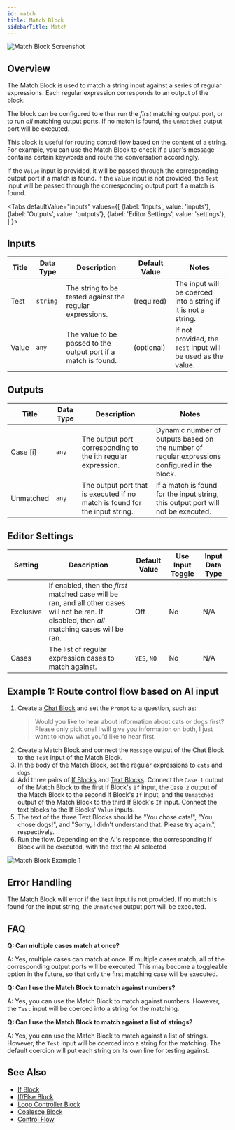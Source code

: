 ```yaml
---
id: match
title: Match Block
sidebarTitle: Match
---
```



![Match Block Screenshot](./assets/match-block.png)

## Overview

The Match Block is used to match a string input against a series of regular expressions. Each regular expression corresponds to an output of the block.

The block can be configured to either run the _first_ matching output port, or to run _all_ matching output ports. If no match is found, the `Unmatched` output port will be executed.

This block is useful for routing control flow based on the content of a string. For example, you can use the Match Block to check if a user's message contains certain keywords and route the conversation accordingly.

If the `Value` input is provided, it will be passed through the corresponding output port if a match is found. If the `Value` input is not provided, the `Test` input will be passed through the corresponding output port if a match is found.

<Tabs
  defaultValue="inputs"
  values={[
    {label: 'Inputs', value: 'inputs'},
    {label: 'Outputs', value: 'outputs'},
    {label: 'Editor Settings', value: 'settings'},
  ]
}>

<TabItem value="inputs">

## Inputs

| Title | Data Type | Description                                                    | Default Value | Notes                                                          |
| ----- | --------- | -------------------------------------------------------------- | ------------- | -------------------------------------------------------------- |
| Test  | `string`  | The string to be tested against the regular expressions.       | (required)    | The input will be coerced into a string if it is not a string. |
| Value | `any`     | The value to be passed to the output port if a match is found. | (optional)    | If not provided, the `Test` input will be used as the value.   |

</TabItem>

<TabItem value="outputs">

## Outputs

| Title     | Data Type | Description                                                                 | Notes                                                                                        |
| --------- | --------- | --------------------------------------------------------------------------- | -------------------------------------------------------------------------------------------- |
| Case [i]  | `any`     | The output port corresponding to the ith regular expression.                | Dynamic number of outputs based on the number of regular expressions configured in the block. |
| Unmatched | `any`     | The output port that is executed if no match is found for the input string. | If a match is found for the input string, this output port will not be executed.             |

</TabItem>

<TabItem value="settings">

## Editor Settings

| Setting   | Description                                                                                                                                     | Default Value | Use Input Toggle | Input Data Type |
| --------- | ----------------------------------------------------------------------------------------------------------------------------------------------- | ------------- | ---------------- | --------------- |
| Exclusive | If enabled, then the _first_ matched case will be ran, and all other cases will not be ran. If disabled, then _all_ matching cases will be ran. | Off           | No               | N/A             |
| Cases     | The list of regular expression cases to match against.                                                                                          | `YES`, `NO`   | No               | N/A             |

</TabItem>

</Tabs>

## Example 1: Route control flow based on AI input

1. Create a [Chat Block](./chat.mdx) and set the `Prompt` to a question, such as:
   > Would you like to hear about information about cats or dogs first? Please only pick one! I will give you information on both, I just want to know what you'd like to hear first.
2. Create a Match Block and connect the `Message` output of the Chat Block to the `Test` input of the Match Block.
3. In the body of the Match Block, set the regular expressions to `cats` and `dogs`.
4. Add three pairs of [If Blocks](./if.mdx) and [Text Blocks](./text.mdx). Connect the `Case 1` output of the Match Block to the first If Block's `If` input, the `Case 2` output of the Match Block to the second If Block's `If` input, and the `Unmatched` output of the Match Block to the third If Block's `If` input. Connect the text blocks to the If Blocks' `Value` inputs.
5. The text of the three Text Blocks should be "You chose cats!", "You chose dogs!", and "Sorry, I didn't understand that. Please try again.", respectively.
6. Run the flow. Depending on the AI's response, the corresponding If Block will be executed, with the text the AI selected

![Match Block Example 1](./assets/match-block-example-01.png)

## Error Handling

The Match Block will error if the `Test` input is not provided. If no match is found for the input string, the `Unmatched` output port will be executed.

## FAQ

**Q: Can multiple cases match at once?**

A: Yes, multiple cases can match at once. If multiple cases match, all of the corresponding output ports will be executed. This may become a toggleable option in the future, so that only the first matching case will be executed.

**Q: Can I use the Match Block to match against numbers?**

A: Yes, you can use the Match Block to match against numbers. However, the `Test` input will be coerced into a string for the matching.

**Q: Can I use the Match Block to match against a list of strings?**

A: Yes, you can use the Match Block to match against a list of strings. However, the `Test` input will be coerced into a string for the matching. The default coercion will put each string on its own line for testing against.

## See Also

- [If Block](./if.mdx)
- [If/Else Block](./if-else.mdx)
- [Loop Controller Block](./loop-controller.mdx)
- [Coalesce Block](./coalesce.mdx)
- [Control Flow](../user-guide/workflow/control-flow.md)
